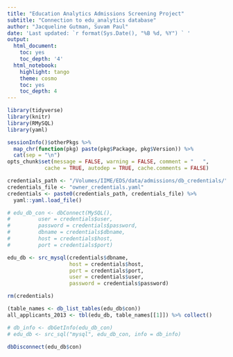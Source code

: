```yaml
---
title: "Education Analytics Admissions Screening Project"
subtitle: "Connection to edu_analytics database"
author: "Jacqueline Gutman, Suvam Paul"
date: 'Last updated: `r format(Sys.Date(), "%B %d, %Y") ` '
output:
  html_document:
    toc: yes
    toc_depth: '4'
  html_notebook:
    highlight: tango
    theme: cosmo
    toc: yes
    toc_depth: 4
---
```


```r
library(tidyverse)
library(knitr)
library(RMySQL)
library(yaml)

sessionInfo()$otherPkgs %>% 
  map_chr(function(pkg) paste(pkg$Package, pkg$Version)) %>%
  cat(sep = "\n")
opts_chunk$set(message = FALSE, warning = FALSE, comment = "   ",
            cache = TRUE, autodep = TRUE, cache.comments = FALSE)

```

```r
credentials_path <- "/Volumes/IIME/EDS/data/admissions/db_credentials/"
credentials_file <- "owner_credentials.yaml"
credentials <- paste0(credentials_path, credentials_file) %>% 
  yaml::yaml.load_file()

# edu_db_con <- dbConnect(MySQL(), 
#         user = credentials$user, 
#         password = credentials$password, 
#         dbname = credentials$dbname, 
#         host = credentials$host,
#         port = credentials$port)

edu_db <- src_mysql(credentials$dbname,
                    host = credentials$host,
                    port = credentials$port,
                    user = credentials$user,
                    password = credentials$password)

rm(credentials)
```

```r
(table_names <- db_list_tables(edu_db$con))
all_applicants_2013 <- tbl(edu_db, table_names[[1]]) %>% collect()

# db_info <- dbGetInfo(edu_db_con)
# edu_db <- src_sql("mysql", edu_db_con, info = db_info)
```

```r
dbDisconnect(edu_db$con)
```

